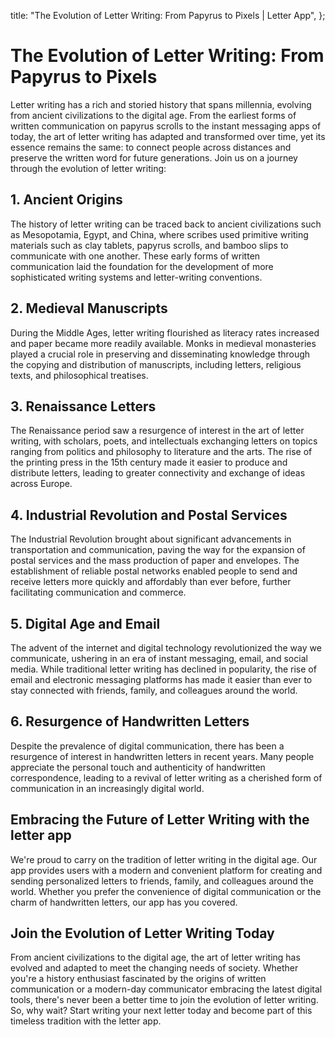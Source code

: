 
  title: "The Evolution of Letter Writing: From Papyrus to Pixels | Letter App",
};

# The Evolution of Letter Writing: From Papyrus to Pixels

<MdxImage src="/blog/evolution-letter-writing.jpg" alt="Evolution of Letter writing" width={800} height={700} />

Letter writing has a rich and storied history that spans millennia, evolving from ancient civilizations to the digital age. From the earliest forms of written communication on papyrus scrolls to the instant messaging apps of today, the art of letter writing has adapted and transformed over time, yet its essence remains the same: to connect people across distances and preserve the written word for future generations. Join us on a journey through the evolution of letter writing:

## 1. Ancient Origins

The history of letter writing can be traced back to ancient civilizations such as Mesopotamia, Egypt, and China, where scribes used primitive writing materials such as clay tablets, papyrus scrolls, and bamboo slips to communicate with one another. These early forms of written communication laid the foundation for the development of more sophisticated writing systems and letter-writing conventions.

## 2. Medieval Manuscripts

During the Middle Ages, letter writing flourished as literacy rates increased and paper became more readily available. Monks in medieval monasteries played a crucial role in preserving and disseminating knowledge through the copying and distribution of manuscripts, including letters, religious texts, and philosophical treatises.

## 3. Renaissance Letters

The Renaissance period saw a resurgence of interest in the art of letter writing, with scholars, poets, and intellectuals exchanging letters on topics ranging from politics and philosophy to literature and the arts. The rise of the printing press in the 15th century made it easier to produce and distribute letters, leading to greater connectivity and exchange of ideas across Europe.

## 4. Industrial Revolution and Postal Services

The Industrial Revolution brought about significant advancements in transportation and communication, paving the way for the expansion of postal services and the mass production of paper and envelopes. The establishment of reliable postal networks enabled people to send and receive letters more quickly and affordably than ever before, further facilitating communication and commerce.

## 5. Digital Age and Email

The advent of the internet and digital technology revolutionized the way we communicate, ushering in an era of instant messaging, email, and social media. While traditional letter writing has declined in popularity, the rise of email and electronic messaging platforms has made it easier than ever to stay connected with friends, family, and colleagues around the world.

## 6. Resurgence of Handwritten Letters

Despite the prevalence of digital communication, there has been a resurgence of interest in handwritten letters in recent years. Many people appreciate the personal touch and authenticity of handwritten correspondence, leading to a revival of letter writing as a cherished form of communication in an increasingly digital world.

## Embracing the Future of Letter Writing with the letter app

We're proud to carry on the tradition of letter writing in the digital age. Our app provides users with a modern and convenient platform for creating and sending personalized letters to friends, family, and colleagues around the world. Whether you prefer the convenience of digital communication or the charm of handwritten letters, our app has you covered.

## Join the Evolution of Letter Writing Today

From ancient civilizations to the digital age, the art of letter writing has evolved and adapted to meet the changing needs of society. Whether you're a history enthusiast fascinated by the origins of written communication or a modern-day communicator embracing the latest digital tools, there's never been a better time to join the evolution of letter writing. So, why wait? Start writing your next letter today and become part of this timeless tradition with the letter app.
